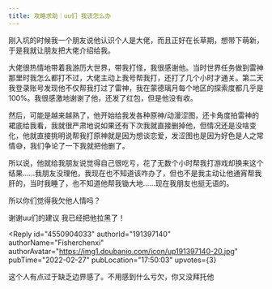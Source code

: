 ```yaml
---
title: 攻略求助｜uu们 我该怎么办
---
```



<Forum groupName="原神" groupUrl="https://www.douban.com/group/genshin/" archivedAt="2025-05-16T16:44:13.547Z">
  <Post
    id="261119949"
    title="攻略求助｜uu们 我该怎么办"
    url="https://www.douban.com/group/topic/261119949/?_spm_id=MTgxMTkwOTA2"
    pubTime="2022-03-03"
    highlightUserId="191397140"
  >
刚入坑的时候我一个朋友说他认识个人是大佬，而且正好在长草期，想带下萌新，于是我就让朋友把大佬介绍给我。

大佬很热情地带着我游历大世界，带我打怪，我很感谢他。当时世界任务做到雷神那里时我怎么都打不过，大佬主动上我号帮我打，还打了几个小时才通关。第二天我登录账号发现他不仅帮我打过了雷神，我在蒙德璃月每个地区的探索度都几乎是100%。我很感激地谢谢了他，还发了红包，但是他没有收。

然后，可能是越来越熟了，他开始给我发各种原神/动漫涩图，还卡角度拍雷神的裙底给我看，我就很严肃地说如果还有下次我就直接删掉他，但情况还是没啥变化，他就直接挑明说帮我打原神就是因为想谈恋爱，发涩图也是因为好色是人之常情😅，我们争论了一下我就把他删了。

所以说，他就给我朋友说觉得自己很吃亏，花了无数个小时帮我打游戏却换来这个结果......我朋友没理他，我现在也不知道该咋办了，但也不是我主动让他通宵帮我肝的，当时我睡了，也不知道他帮我锄大地......现在我朋友也挺无语的。

所以你们觉得我欠他人情吗？

谢谢uu们的建议 我已经把他拉黑了！

<Reply
  id="4550904033"
  authorId="191397140"
  authorName="Fisherchenxi"
  authorAvatar="https://img1.doubanio.com/icon/up191397140-20.jpg"
  pubTime="2022-02-27"
  pubLocation="17:50:03"
  upvotes={3}
>
这个人有点过于缺乏边界感了。不用感到什么亏欠，你又没拜托他
</Reply>
  </Post>
</Forum>
